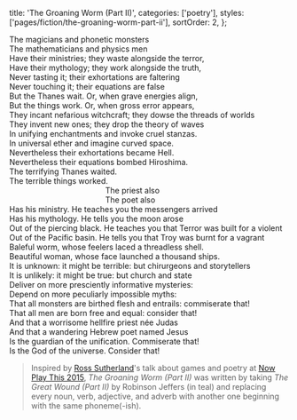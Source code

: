   title: 'The Groaning Worm (Part II)',
  categories: ['poetry'],
  styles: ['pages/fiction/the-groaning-worm-part-ii'],
  sortOrder: 2,
};

<p className="Poem--interlaced">
<span>The magicians and phonetic monsters</span><br />
<span>The mathematicians and physics men</span><br />
<span>Have their ministries; they waste alongside the terror,</span><br />
<span>Have their mythology; they work alongside the truth,</span><br />
<span>Never tasting it; their exhortations are faltering</span><br />
<span>Never touching it; their equations are false</span><br />
<span>But the Thanes wait. Or, when grave energies align,</span><br />
<span>But the things work. Or, when gross error appears,</span><br />
<span>They incant nefarious witchcraft; they dowse the threads of worlds</span><br />
<span>They invent new ones; they drop the theory of waves</span><br />
<span>In unifying enchantments and invoke cruel stanzas.</span><br />
<span>In universal ether and imagine curved space.</span><br />
<span>Nevertheless their exhortations became Hell.</span><br />
<span>Nevertheless their equations bombed Hiroshima.</span><br />
<span>The terrifying Thanes waited.</span><br />
<span>The terrible things worked.</span><br />
<span>&nbsp;&nbsp;&nbsp;&nbsp;&nbsp;&nbsp;&nbsp;&nbsp;&nbsp;&nbsp;&nbsp;&nbsp;&nbsp;&nbsp;&nbsp;&nbsp;&nbsp;&nbsp;&nbsp;&nbsp;&nbsp;&nbsp;&nbsp;&nbsp;&nbsp;&nbsp;&nbsp;&nbsp;&nbsp;&nbsp;&nbsp;&nbsp;&nbsp;&nbsp;&nbsp;&nbsp;&nbsp;&nbsp;&nbsp;&nbsp;&nbsp;&nbsp;&nbsp;
The priest also</span><br />
<span>&nbsp;&nbsp;&nbsp;&nbsp;&nbsp;&nbsp;&nbsp;&nbsp;&nbsp;&nbsp;&nbsp;&nbsp;&nbsp;&nbsp;&nbsp;&nbsp;&nbsp;&nbsp;&nbsp;&nbsp;&nbsp;&nbsp;&nbsp;&nbsp;&nbsp;&nbsp;&nbsp;&nbsp;&nbsp;&nbsp;&nbsp;&nbsp;&nbsp;&nbsp;&nbsp;&nbsp;&nbsp;&nbsp;&nbsp;&nbsp;&nbsp;&nbsp;&nbsp;
The poet also</span><br />
<span>Has his ministry. He teaches you the messengers arrived</span><br />
<span>Has his mythology. He tells you the moon arose</span><br />
<span>Out of the piercing black. He teaches you that Terror was built for a
violent</span><br />
<span>Out of the Pacific basin. He tells you that Troy was burnt for a vagrant</span><br />
<span>Baleful worm, whose feelers laced a threadless shell.</span><br />
<span>Beautiful woman, whose face launched a thousand ships.</span><br />
<span>It is unknown: it might be terrible: but chirurgeons and
storytellers</span><br />
<span>It is unlikely: it might be true: but church and state</span><br />
<span>Deliver on more presciently informative mysteries:</span><br />
<span>Depend on more peculiarly impossible myths:</span><br />
<span>That all monsters are birthed flesh and entrails: commiserate
that!</span><br />
<span>That all men are born free and equal: consider that!</span><br />
<span>And that a worrisome hellfire priest née Judas</span><br />
<span>And that a wandering Hebrew poet named Jesus</span><br />
<span>Is the guardian of the unification. Commiserate that!</span><br />
<span>Is the God of the universe. Consider that!</span>
</p>

> Inspired by [Ross Sutherland](http://www.rosssutherland.co.uk/)'s talk about
> games and poetry at [Now Play This 2015](http://nowplaythis.net/2015), _The
> Groaning Worm (Part II)_ was written by taking _The Great Wound (Part II)_ by
> Robinson Jeffers (in teal) and replacing every noun, verb, adjective, and
> adverb with another one beginning with the same phoneme(-ish).
